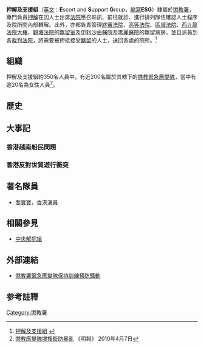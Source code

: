 {{Infobox law enforcement agency
|unit_name= 押解及支援組<br>{{lang|en|Escort and Support Group}}
|image=
|caption= 
|country= {{HK}}
|type= 
|branch= [[懲教署|懲教署]]
|dates= 
|specialization= 
|command_structure= [[懲教行動組|懲教行動組]]
|size= 約350名
|garrison=
|ceremonial_chief=
|nickname=
|motto= 
|colors= [[綠色|綠色]]
|march=
|mascot=
|battles= 
|notable_commanders=
|anniversaries= 
|decorations=
|identification_symbol=
|identification_symbol_label=
}}

'''押解及支援組'''（[[英文|英文]]：'''E'''scort and '''S'''upport '''G'''roup，[[縮寫|縮寫]]'''ESG'''）隸屬於[[懲教署|懲教署]]，專門負責[[押解|押解]]在囚人士出席[[法院|法院]]應召聆訊、前往就診、進行排列隊伍確認人士程序及院所間內部轉解。此外，亦都負責管理[[終審法院|終審法院]]、[[高等法院|高等法院]]、[[區域法院|區域法院]]、[[西九龍法院大樓|西九龍法院大樓]]、[[觀塘法院|觀塘法院]]的[[羈留室|羈留室]]及[[伊利沙伯醫院|伊利沙伯醫院]]及[[瑪麗醫院|瑪麗醫院]]的羈留病房，並且派員到各[[裁判法院|裁判法院]]，將需要被押抵接受[[羈留|羈留]]的人士，送回各處的院所。<ref>[http://www.csd.gov.hk/view/2010/ebook/csd_tc.html 押解及支援組] {{webarchive|url=https://web.archive.org/web/20150923222722/http://www.csd.gov.hk/view/2010/ebook/csd_tc.html |date=2015-09-23 }}</ref>

==組織==
押解及支援組約350名人員中，有近200名屬於其轄下的[[懲教緊急應變隊|懲教緊急應變隊]]，當中有逾20名為女性人員<ref>[http://news.sina.com.hk/cgi-bin/nw/show.cgi/2/1/1/1482233/1.html 懲教應變隊增搜監防暴亂] {{Wayback|url=http://news.sina.com.hk/cgi-bin/nw/show.cgi/2/1/1/1482233/1.html |date=20100412173009 }} 《明報》 2010年4月7日</ref>。

==歷史==

==大事記==
===香港越南船民問題===
{{main|香港越南船民問題}}

===香港反對世貿遊行衝突===
{{main|香港反對世貿遊行衝突}}

==著名隊員==
*[[喬寶寶|喬寶寶]]，[[香港演員|香港演員]]

==相關參見==
*[[中央解犯組|中央解犯組]]

==外部連結==
* [https://web.archive.org/web/20101215022818/http://www.hkatvnews.com/v3/share_out/_content/2010/04/07/atvnews_138799.html 懲教署緊急應變隊保持訓練預防騷動]
==参考註釋==
{{reflist|2}}
<div class="references-2column">
</div>

[[Category:懲教署|Category:懲教署]]